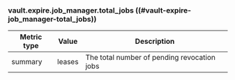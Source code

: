 ### vault.expire.job_manager.total_jobs ((#vault-expire-job_manager-total_jobs))

Metric type | Value  | Description
----------- | ------ | -----------
summary     | leases | The total number of pending revocation jobs